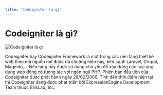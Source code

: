 ```yaml
---
title: 'Codeigniter là gì'
---
```


# Codeigniter là gì?

![Codeigniter là gì](/static/media/codeigniter.jpg)

Codeigniter hay Codeigniter Framework là một trong các nền tảng thiết kế web theo mã nguồn mở được ưa chuộng hiện nay, bên cạnh Laravel, Drupal, Magento,… Nền tảng này được sử dụng chủ yếu để xây dựng các loại ứng dụng web động có tương tác với ngôn ngữ PHP. Phiên bản đầu tiên của Codeigniter được phát hành ngày 28/02/2006. Tính đến thời điểm hiện tại thì Codeigniter đang được phát triển bởi ExpressionEngine Development Team thuộc EllisLab, Inc.
